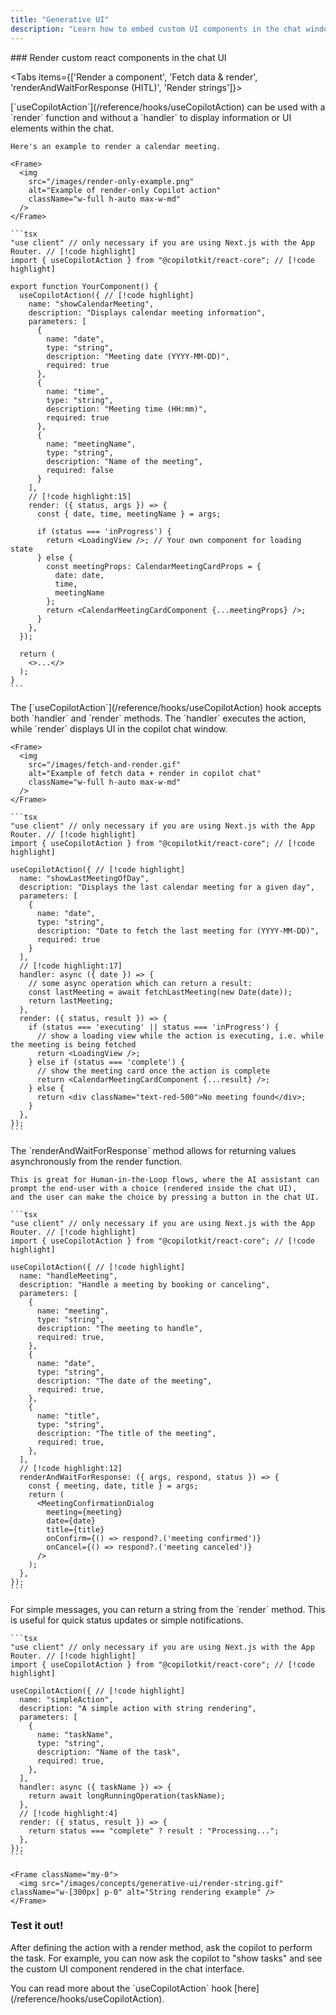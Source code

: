 ```yaml
---
title: "Generative UI"
description: "Learn how to embed custom UI components in the chat window."
---
```



<Steps>

<Step>
### Render custom react components in the chat UI

<Tabs items={['Render a component', 'Fetch data & render', 'renderAndWaitForResponse (HITL)', 'Render strings']}>

  <Tab value="Render a component">
    [`useCopilotAction`](/reference/hooks/useCopilotAction) can be used with a `render` function and without a `handler` to display information or UI elements within the chat.
    
    Here's an example to render a calendar meeting.

    <Frame>
      <img
        src="/images/render-only-example.png"
        alt="Example of render-only Copilot action"
        className="w-full h-auto max-w-md"
      />
    </Frame>

    ```tsx
    "use client" // only necessary if you are using Next.js with the App Router. // [!code highlight]
    import { useCopilotAction } from "@copilotkit/react-core"; // [!code highlight]

    export function YourComponent() {
      useCopilotAction({ // [!code highlight]
        name: "showCalendarMeeting",
        description: "Displays calendar meeting information",
        parameters: [
          {
            name: "date",
            type: "string",
            description: "Meeting date (YYYY-MM-DD)",
            required: true
          },
          {
            name: "time",
            type: "string",
            description: "Meeting time (HH:mm)",
            required: true
          },
          {
            name: "meetingName",
            type: "string",
            description: "Name of the meeting",
            required: false
          }
        ],
        // [!code highlight:15]
        render: ({ status, args }) => {
          const { date, time, meetingName } = args;

          if (status === 'inProgress') {
            return <LoadingView />; // Your own component for loading state
          } else {
            const meetingProps: CalendarMeetingCardProps = {
              date: date,
              time,
              meetingName
            };
            return <CalendarMeetingCardComponent {...meetingProps} />;
          }
        },
      });

      return (
        <>...</>
      );
    }
    ```

  </Tab>

  <Tab value="Fetch data & render">
    The [`useCopilotAction`](/reference/hooks/useCopilotAction) hook accepts both `handler` and `render` methods. The `handler` executes the action, while `render` displays UI in the copilot chat window.

    <Frame>
      <img
        src="/images/fetch-and-render.gif"
        alt="Example of fetch data + render in copilot chat"
        className="w-full h-auto max-w-md"
      />
    </Frame>

    ```tsx
    "use client" // only necessary if you are using Next.js with the App Router. // [!code highlight]
    import { useCopilotAction } from "@copilotkit/react-core"; // [!code highlight]

    useCopilotAction({ // [!code highlight]
      name: "showLastMeetingOfDay",
      description: "Displays the last calendar meeting for a given day",
      parameters: [
        {
          name: "date",
          type: "string",
          description: "Date to fetch the last meeting for (YYYY-MM-DD)",
          required: true
        }
      ],
      // [!code highlight:17]
      handler: async ({ date }) => {
        // some async operation which can return a result:
        const lastMeeting = await fetchLastMeeting(new Date(date));
        return lastMeeting;
      },
      render: ({ status, result }) => {
        if (status === 'executing' || status === 'inProgress') {
          // show a loading view while the action is executing, i.e. while the meeting is being fetched
          return <LoadingView />;
        } else if (status === 'complete') {
          // show the meeting card once the action is complete
          return <CalendarMeetingCardComponent {...result} />;
        } else {
          return <div className="text-red-500">No meeting found</div>;
        }
      },
    });
    ```

  </Tab>

  <Tab value="renderAndWaitForResponse (HITL)">
    The `renderAndWaitForResponse` method allows for returning values asynchronously from the render function.

    This is great for Human-in-the-Loop flows, where the AI assistant can prompt the end-user with a choice (rendered inside the chat UI),
    and the user can make the choice by pressing a button in the chat UI.

    ```tsx
    "use client" // only necessary if you are using Next.js with the App Router. // [!code highlight]
    import { useCopilotAction } from "@copilotkit/react-core"; // [!code highlight]

    useCopilotAction({ // [!code highlight]
      name: "handleMeeting",
      description: "Handle a meeting by booking or canceling",
      parameters: [
        {
          name: "meeting",
          type: "string",
          description: "The meeting to handle",
          required: true,
        },
        {
          name: "date",
          type: "string",
          description: "The date of the meeting",
          required: true,
        },
        {
          name: "title",
          type: "string",
          description: "The title of the meeting",
          required: true,
        },
      ],
      // [!code highlight:12]
      renderAndWaitForResponse: ({ args, respond, status }) => {
        const { meeting, date, title } = args;
        return (
          <MeetingConfirmationDialog
            meeting={meeting}
            date={date}
            title={title}
            onConfirm={() => respond?.('meeting confirmed')}
            onCancel={() => respond?.('meeting canceled')}
          />
        );
      },
    });
    ```

  </Tab>

  <Tab value="Render strings">
    For simple messages, you can return a string from the `render` method. This is useful for quick status updates or simple notifications.

    ```tsx
    "use client" // only necessary if you are using Next.js with the App Router. // [!code highlight]
    import { useCopilotAction } from "@copilotkit/react-core"; // [!code highlight]

    useCopilotAction({ // [!code highlight]
      name: "simpleAction",
      description: "A simple action with string rendering",
      parameters: [
        {
          name: "taskName",
          type: "string",
          description: "Name of the task",
          required: true,
        },
      ],
      handler: async ({ taskName }) => {
        return await longRunningOperation(taskName);
      },
      // [!code highlight:4]
      render: ({ status, result }) => {
        return status === "complete" ? result : "Processing...";
      },
    });
    ```

    <Frame className="my-0">
      <img src="/images/concepts/generative-ui/render-string.gif" className="w-[300px] p-0" alt="String rendering example" />
    </Frame>

  </Tab>
</Tabs>
</Step>

<Step>
  <UseClientCalloutSnippet components={props.components} />
</Step>

<Step>

### Test it out!

After defining the action with a render method, ask the copilot to perform the task. For example, you can now ask the copilot to "show tasks" and see the custom UI component rendered in the chat interface.

<Callout type="info">
  You can read more about the `useCopilotAction` hook
  [here](/reference/hooks/useCopilotAction).
</Callout>

</Step>
</Steps>

